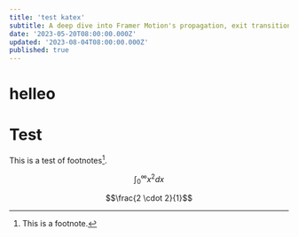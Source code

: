 ```yaml
---
title: 'test katex'
subtitle: A deep dive into Framer Motion's propagation, exit transitions and layout animation patterns through curated examples and interactive playgrounds.
date: '2023-05-20T08:00:00.000Z'
updated: '2023-08-04T08:00:00.000Z'
published: true
---
```


<h1> helleo </h1>

# Test

This is a test of footnotes[^1].


$$\int_0^\infty x^2 dx$$


$$\frac{2 \cdot 2}{1}$$


[^1]: This is a footnote.